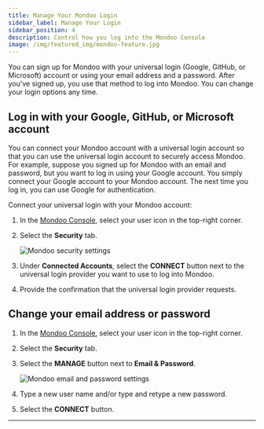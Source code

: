 ```yaml
---
title: Manage Your Mondoo Login
sidebar_label: Manage Your Login
sidebar_position: 4
description: Control how you log into the Mondoo Console
image: /img/featured_img/mondoo-feature.jpg
---
```


You can sign up for Mondoo with your universal login (Google, GitHub, or Microsoft) account or using your email address and a password. After you've signed up, you use that method to log into Mondoo. You can change your login options any time.

## Log in with your Google, GitHub, or Microsoft account

You can connect your Mondoo account with a universal login account so that you can use the universal login account to securely access Mondoo. For example, suppose you signed up for Mondoo with an email and password, but you want to log in using your Google account. You simply connect your Google account to your Mondoo account. The next time you log in, you can use Google for authentication.

Connect your universal login with your Mondoo account:

1. In the [Mondoo Console](https://console.mondoo.com), select your user icon in the top-right corner.

2. Select the **Security** tab.

   ![Mondoo security settings](/img/platform/maintain/user/login.png)

3. Under **Connected Accounts**, select the **CONNECT** button next to the universal login provider you want to use to log into Mondoo.

4. Provide the confirmation that the universal login provider requests.

## Change your email address or password

1. In the [Mondoo Console](https://console.mondoo.com), select your user icon in the top-right corner.

2. Select the **Security** tab.

3. Select the **MANAGE** button next to **Email & Password**.

   ![Mondoo email and password settings](/img/platform/maintain/user/login-email.png)

4. Type a new user name and/or type and retype a new password.

5. Select the **CONNECT** button.

---

